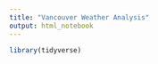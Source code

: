 ```yaml
---
title: "Vancouver Weather Analysis"
output: html_notebook
---
```


```r
library(tidyverse)


```

